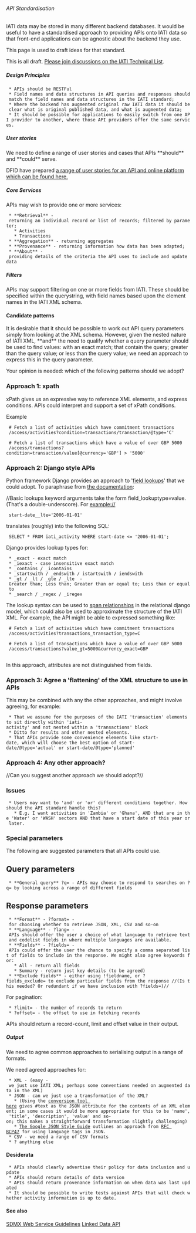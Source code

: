 ====== API Standardisation ======

IATI data may be stored in many different backend databases. It would be useful to have a standardised approach to providing APIs onto IATI data so that front-end applications can be agnostic about the backend they use. 

This page is used to draft ideas for that standard.

<note important>This is all draft. [[https://groups.google.com/d/topic/iati-technical/eFRluh5wXQE/discussion|Please join discussions on the IATI Technical List]].</note>

===== Design Principles =====

  * APIs should be RESTFul
  * Field names and data structures in API queries and responses should match the field names and data structures in the IATI standard;
  * Where the backend has augmented original raw IATI data it should be clear what is original published data, and what is augmented data;
  * It should be possible for applications to easily switch from one API provider to another, where those API providers offer the same services.

===== User stories =====

We need to define a range of user stories and cases that APIs **should** and **could** serve. 

DFID have prepared [[https://docs.google.com/spreadsheet/ccc?key=0ApqzJROt-jZ0dEplM0E4S1Y5TzFnU2lkTFUtUE1Rd1E|a range of user stories for an API and online platform which can be found here.]]


===== Core Services =====

APIs may wish to provide one or more services:

  * **Retrieval** - returning an individual record or list of records; filtered by parameter; 
    * Activities
    * Transactions
  * **Aggregation** - returning aggregates
  * **Provenance** - returning information how data has been adapted;
  * **About** - providing details of the criteria the API uses to include and update data

===== Filters =====

APIs may support filtering on one or more fields from IATI. These should be specified within the querystring, with field names based upon the element names in the IATI XML schema.

==== Candidate patterns ====
It is desirable that it should be possible to work out API query parameters simply from looking at the XML schema. However, given the nested nature of IATI XML, **and** the need to qualify whether a query parameter should be used to find values: with an exact match; that contain the query; greater than the query value; or less than the query value; we need an approach to express this in the query parameter.

<note tip>Your opinion is needed: which of the following patterns should we adopt?</note>

=== Approach 1: xpath ===

xPath gives us an expressive way to reference XML elements, and express conditions. APIs could interpret and support a set of xPath conditions.

Example

  # Fetch a list of activities which have commitment transactions
  /access/activities?condition=transactions/transaction/@type='C'
  
  # Fetch a list of transactions which have a value of over GBP 5000
  /access/transactions?condition=transaction/value[@currency='GBP'] > '5000'

=== Approach 2: Django style APIs ===

Python framework Django provides an approach to '[[https://docs.djangoproject.com/en/1.4/topics/db/queries/#field-lookups-intro|field lookups]]' that we could adopt. To paraphrase from [[https://docs.djangoproject.com/en/1.4/topics/db/queries/#field-lookups-intro|the documentation]]:

//Basic lookups keyword arguments take the form field_lookuptype=value. (That's a double-underscore). For example://

  start-date__lte='2006-01-01'

translates (roughly) into the following SQL:

  SELECT * FROM iati_activity WHERE start-date <= '2006-01-01';

Django provides lookup types for:
  * _exact - exact match
  * _iexact - case insensitive exact match
  * _contains / _icontains
  * _startswith / _endswith / istartswith / iendswith
  * _gt / _lt / _gte / _lte  - Greater than; Less than; Greater than or equal to; Less than or equal to
  * _search / _regex / _iregex

The lookup syntax can be used to [[https://docs.djangoproject.com/en/1.4/topics/db/queries/#lookups-that-span-relationships|span relationships]] in the relational django model, which could also be used to approximate the structure of the IATI XML. For example, the API might be able to expressed something like:

  # Fetch a list of activities which have commitment transactions
  /access/activities?transactions_transaction_type=C
  
  # Fetch a list of transactions which have a value of over GBP 5000
  /access/transactions?value_gt=5000&currency_exact=GBP
  
In this approach, attributes are not distinguished from fields.

=== Approach 3: Agree a 'flattening' of the XML structure to use in APIs ===

This may be combined with any the other approaches, and might involve agreeing, for example:

  * That we assume for the purposes of the IATI 'transaction' elements to sit directly within 'iati-activity' and not nested within a 'transactions' block
  * Ditto for results and other nested elements. 
  * That APIs provide some convenience elements like start-date, which will choose the best option of start-date/@type='actual' or start-date/@type='planned'

=== Approach 4: Any other approach? ===

//Can you suggest another approach we should adopt?//

=== Issues ===

  * Users may want to 'and' or 'or' different conditions together. How should the API standard handle this?
    * E.g. I want activities in 'Zambia' or 'Ghana', AND that are in the 'Water' or 'WASH' sectors AND that have a start date of this year or later. 

=== Special parameters ===
The following are suggested parameters that all APIs could use.

== Query parameters ==
  * **General query** ?q= - APIs may choose to respond to searches on ?q= by looking across a range of different fields

== Response parameters ==
  * **Format** - ?format= - for choosing whether to retrieve JSON, XML, CSV and so-on
  * **Language** - ?lang= - APIs should offer the user a choice of what language to retrieve text and codelist fields in where multiple languages are available. 
  * **Fields** - ?fields= - APIs could offer the user the chance to specify a comma separated list of fields to include in the response. We might also agree keywords for:
    * All - return all fields
    * Summary - return just key details (to be agreed)
  * **Exclude fields** - either using !fieldname, or ?fields_exclude= to exclude particular fields from the response //(Is this needed? Or redundant if we have inclusion with ?fields=)//

For pagination:
  * ?limit= - the number of records to return 
  * ?offset= - the offset to use in fetching records

APIs should return a record-count, limit and offset value in their output.
===== Output =====

We need to agree common approaches to serialising output in a range of formats.

We need agreed approaches for:
  * XML - (easy - we just use IATI XML; perhaps some conventions needed on augmented data in the XML)
  * JSON - can we just use a transformation of the XML?
    * (Using the [[http://jsontoxml.utilities-online.info/|conversion tool here]] gives #text as the JSON attribute for the contents of an XML element; in some cases it would be more appropriate for this to be 'name', 'title', 'description', 'value' and so-on; this makes a straightforward transformation slightly challenging)
    * [[http://google-styleguide.googlecode.com/svn/trunk/jsoncstyleguide.xml?showone=data.lang#data.lang|The Google JSON Style Guide]] outlines an approach from [[http://www.rfc-editor.org/rfc/bcp/bcp47.txt|RFC BCP47]] for using language tags in JSON. 
  * CSV - we need a range of CSV formats
  * ? anything else
==== Desiderata ====

  * APIs should clearly advertise their policy for data inclusion and update
  * APIs should return details of data version
  * APIs should return provenance information on when data was last updated
  * It should be possible to write tests against APIs that will check whether activity information is up to date. 

==== See also ====

[[http://sdmx.org/wp-content/uploads/2011/04/SDMX_2-1_SECTION_7_WebServicesGuidelines.pdf|SDMX Web Service Guidelines]]
[[http://code.google.com/p/linked-data-api/|Linked Data API]]